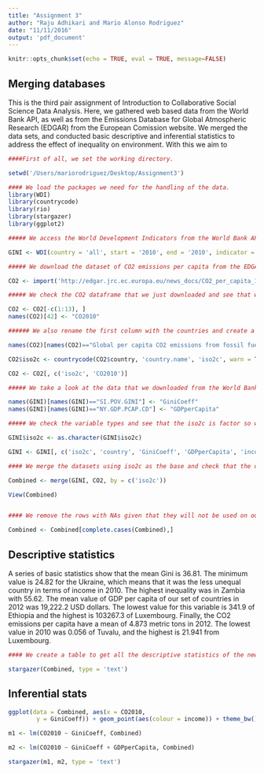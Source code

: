 ```yaml
---
title: "Assignment 3"
author: "Raju Adhikari and Mario Alonso Rodriguez"
date: "11/11/2016"
output: 'pdf_document'
---
```


```r
knitr::opts_chunk$set(echo = TRUE, eval = TRUE, message=FALSE)
```

## Merging databases

This is the third pair assignment of Introduction to Collaborative Social Science Data Analysis. Here, we 
gathered web based data from the World Bank API, as well as from the Emissions Database for Global Atmospheric Research (EDGAR) from the European Comission website. We merged the data sets, and conducted basic descriptive and inferential statistics to address the effect of inequality on environment. With this we aim to 

```r

####First of all, we set the working directory.

setwd('/Users/mariorodriguez/Desktop/Assignment3')

#### We load the packages we need for the handling of the data.
library(WDI)
library(countrycode)
library(rio)
library(stargazer)
library(ggplot2)

##### We access the World Development Indicators from the World Bank API direcly from R and we download the GINI coefficient indicator and also GDP per capita in case we need it as a control variable. We use the data from 2010 since it is the last one with the GINI information for the highest CO2 emitter in the world, the United States.

GINI <- WDI(country = 'all', start = '2010', end = '2010', indicator = c('SI.POV.GINI', 'NY.GDP.PCAP.CD'), extra = TRUE)

##### We download the dataset of CO2 emissions per capita from the EDGAR database, unfortunately it is an xls file, so we need to use the rio package.

CO2 <- import('http://edgar.jrc.ec.europa.eu/news_docs/CO2_per_capita_1970-2014_dataset_of_CO2_report_2015.xls')

##### We check the CO2 dataframe that we just downloaded and see that we don't need the first 13 rows so we subset them. Also, we only need the last column with the info of the CO2 emissions of 2013. We label that column since it does not have a name from the import process.

CO2 <- CO2[-c(1:13), ]
names(CO2)[42] <- "CO2010"

###### We also rename the first column with the countries and create a new variable with the iso2c codes of the countries so it's easier to merge the data. Also we get rid from all the columns with information of the previous years. 

names(CO2)[names(CO2)=="Global per capita CO2 emissions from fossil fuel use and cement production 1970-2014"] <- "country"

CO2$iso2c <- countrycode(CO2$country, 'country.name', 'iso2c', warn = TRUE)

CO2 <- CO2[, c('iso2c', 'CO2010')]

##### We take a look at the data that we downloaded from the World Bank and we change the name of the variables that we are going to use.

names(GINI)[names(GINI)=="SI.POV.GINI"] <- "GiniCoeff"
names(GINI)[names(GINI)=="NY.GDP.PCAP.CD"] <- "GDPperCapita"

##### We check the variable types and see that the iso2c is factor so we change it to character.

GINI$iso2c <- as.character(GINI$iso2c)

GINI <- GINI[, c('iso2c', 'country', 'GiniCoeff', 'GDPperCapita', 'income')]

#### We merge the datasets using iso2c as the base and check that the database has all the variables.

Combined <- merge(GINI, CO2, by = c('iso2c'))

View(Combined)


#### We remove the rows with NAs given that they will not be used on our inferential analysis and are left with 70 observations.

Combined <- Combined[complete.cases(Combined),]

```

## Descriptive statistics

A series of basic statistics show that the mean Gini is 36.81. The minimum value is 24.82 for the Ukraine, which means that it was the less unequal country in terms of income in 2010. The highest inequality was in Zambia with 55.62. The mean value of GDP per capita of our set of countries in 2012 was 19,222.2 USD dollars. The lowest value for this variable is 341.9 of Ethiopia and the highest is 103267.3 of Luxembourg. Finally, the CO2 emissions per capita have a mean of 4.873 metric tons in 2012. The lowest value in 2010 was 0.056 of Tuvalu, and the highest is 21.941 from Luxembourg.

```r
#### We create a table to get all the descriptive statistics of the newly created dataset.

stargazer(Combined, type = 'text')


```

## Inferential stats

```r

ggplot(data = Combined, aes(x = CO2010,
        y = GiniCoeff)) + geom_point(aes(colour = income)) + theme_bw()

m1 <- lm(CO2010 ~ GiniCoeff, Combined)

m2 <- lm(CO2010 ~ GiniCoeff + GDPperCapita, Combined)

stargazer(m1, m2, type = 'text')
```

